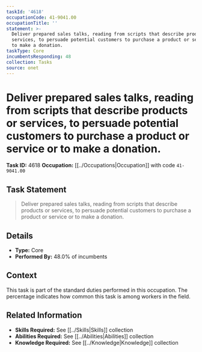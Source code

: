 ```yaml
---
taskId: '4618'
occupationCode: 41-9041.00
occupationTitle: ''
statement: >-
  Deliver prepared sales talks, reading from scripts that describe products or
  services, to persuade potential customers to purchase a product or service or
  to make a donation.
taskType: Core
incumbentsResponding: 48
collection: Tasks
source: onet
---
```

# Deliver prepared sales talks, reading from scripts that describe products or services, to persuade potential customers to purchase a product or service or to make a donation.

**Task ID:** 4618
**Occupation:** [[../Occupations|Occupation]] with code `41-9041.00`

## Task Statement

> Deliver prepared sales talks, reading from scripts that describe products or services, to persuade potential customers to purchase a product or service or to make a donation.

## Details

- **Type:** Core
- **Performed By:** 48.0% of incumbents

## Context

This task is part of the standard duties performed in this occupation. The percentage indicates how common this task is among workers in the field.

## Related Information

- **Skills Required:** See [[../Skills|Skills]] collection
- **Abilities Required:** See [[../Abilities|Abilities]] collection
- **Knowledge Required:** See [[../Knowledge|Knowledge]] collection
